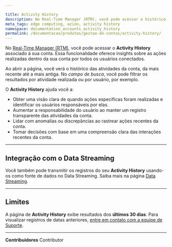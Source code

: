 ```yaml
---

title: Activity History
description: No Real-Time Manager (RTM), você pode acessar o histórico de todas as atividades realizadas na conta por todos os usuários conectados a ela desde a criação da conta.
meta_tags: edge computing, azion, activity history
namespace: documentation_accounts_activity_history
permalink: /documentacao/produtos/gestao-de-contas/activity-history/
---
```


No [Real-Time Manager (RTM)](https://manager.azion.com/), você pode acessar o **Activity History** associado à sua conta. Essa funcionalidade oferece insights sobre as ações realizadas dentro da sua conta por todos os usuários conectados.

Ao abrir a página, você verá o histórico das atividades da conta, da mais recente até a mais antiga. No *campo de busca*, você pode filtrar os resultados por atividade realizada ou por usuário, por exemplo.

O **Activity History** ajuda você a:

- Obter uma visão clara de quando ações específicas foram realizadas e identificar os usuários responsáveis por elas.
- Aumentar a responsabilidade do usuário ao manter um registro transparente das atividades da conta.
- Lidar com anomalias ou discrepâncias ao rastrear ações recentes da conta.
- Tomar decisões com base em uma compreensão clara das interações recentes da conta.

---

## Integração com o Data Streaming

Você também pode transmitir os registros do seu **Activity History** usando-os como fonte de dados no Data Streaming. Saiba mais na página [Data Streaming](/pt-br/documentacao/produtos/data-streaming/#activity-history).

---

## Limites

A página de **Activity History** exibe resultados dos **últimos 30 dias**. Para visualizar registros de datas anteriores, [entre em contato com a equipe de Suporte](https://www.azion.com/pt-br/suporte/).





---


**Contribuidores** <ContributorList>Contributor</ContributorList>
